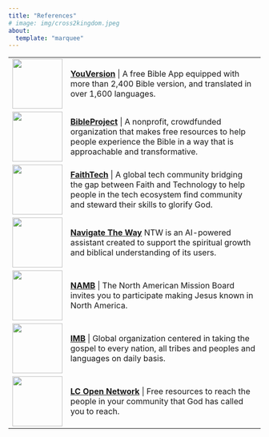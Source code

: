 ```yaml
---
title: "References"
# image: img/cross2kingdom.jpeg
about:
  template: "marquee"
---
```


|                                        |                                                                                                                                                                                                                               |
|:---------------------------------------|:------------------------------------------------------------------------------------------------------------------------------------------------------------------------------------------------------------------------------|
| ![](img/bibleapp.png){width="100"}     | [**YouVersion**](https://www.bible.com){target="_blank"} \| A free Bible App equipped with more than 2,400 Bible version, and translated in over 1,600 languages.                                                             |
| ![](img/bibleproject.png){width="100"} | [**BibleProject**](https://bibleproject.com){target="_blank"} \| A nonprofit, crowdfunded organization that makes free resources to help people experience the Bible in a way that is approachable and transformative.        |
| ![](img/faithtech.png){width="100"}    | [**FaithTech**](https://faithtech.com){target="_blank"} \| A global tech community bridging the gap between Faith and Technology to help people in the tech ecosystem find community and steward their skills to glorify God. |
| ![](img/ntw.png){width="100"}          | [**Navigate The Way**](https://www.navtheway.com){target="_blank"} NTW is an AI-powered assistant created to support the spiritual growth and biblical understanding of its users.                                            |
| ![](img/namb.png){width="100"}         | [**NAMB**](https://nambstore.com){target="_blank"} \| The North American Mission Board invites you to participate making Jesus known in North America.                                                                        |
| ![](img/imb.jpeg){width="100"}         | [**IMB**](https://www.imb.org){target="_blank"} \| Global organization centered in taking the gospel to every nation, all tribes and peoples and languages on daily basis.                                                    |
| ![](img/lc.png){width="100"}           | [**LC Open Network**](https://open.life.church){target="_blank"} \| Free resources to reach the people in your community that God has called you to reach.                                                                    |
